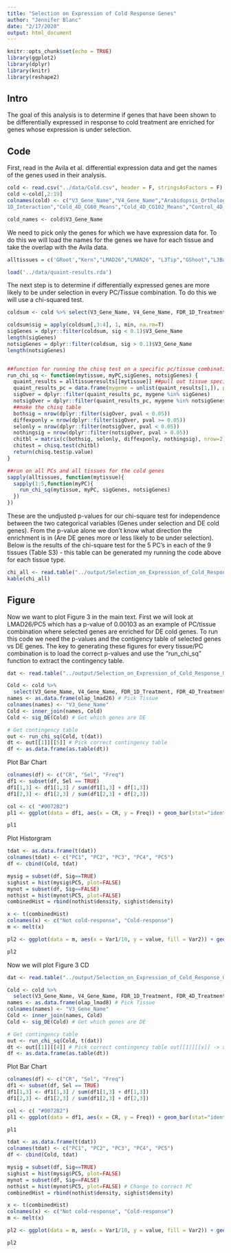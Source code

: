 ```yaml
---
title: "Selection on Expression of Cold Response Genes"
author: "Jennifer Blanc"
date: "2/17/2020"
output: html_document
---
```


```r
knitr::opts_chunk$set(echo = TRUE)
library(ggplot2)
library(dplyr)
library(knitr)
library(reshape2)
```

## Intro  

The goal of this analysis is to determine if genes that have been shown to be differentially expressed in response to cold treatment are enriched for genes whose expression is under selection. 


## Code 

First, read in the Avila et al. differential expression data and get the names of the genes used in their analysis. 
```r
cold <- read.csv("../data/Cold.csv", header = F, stringsAsFactors = F)
cold <-cold[,2:19] 
colnames(cold) <- c("V3_Gene_Name","V4_Gene_Name","Arabidopsis_Ortholog","Rice_Ortholog","Cold_1D_CG60_Means","Cold_1D_CG102_Means","Control_1D_CG60_Means","Control_1D_CG102_Means","FDR_1D_Genotype","FDR_1D_Treatment","FDR_\
1D_Interaction","Cold_4D_CG60_Means","Cold_4D_CG102_Means","Control_4D_CG60_Means","Control_4D_CG102_Means","FDR_4D_Genotype","FDR_4D_Treatment","FDR_4D_Interaction")

cold_names <- cold$V3_Gene_Name
```

We need to pick only the genes for which we have expression data for. To do this we will load the names for the genes we have for each tissue and take the overlap with the Avila data.  
```r

alltissues = c('GRoot',"Kern","LMAD26","LMAN26", "L3Tip","GShoot","L3Base")

load('../data/quaint-results.rda')

```

The next step is to determine if differentially expressed genes are more likely to be under selection in every PC/Tissue combination. To do this we will use a chi-squared test.  

```r
coldsum <- cold %>% select(V3_Gene_Name, V4_Gene_Name, FDR_1D_Treatment, FDR_4D_Treatment) ## pull out important columns

coldsum$sig = apply(coldsum[,3:4], 1, min, na.rm=T)
sigGenes = dplyr::filter(coldsum, sig < 0.1)$V3_Gene_Name
length(sigGenes)
notsigGenes = dplyr::filter(coldsum, sig > 0.1)$V3_Gene_Name
length(notsigGenes)


##function for running the chisq test on a specific pc/tissue combination
run_chi_sq <- function(mytissue, myPC,sigGenes, notsigGenes) {
  quaint_results = alltissueresults[[mytissue]] ##pull out tissue specific genes
  quaint_results_pc = data.frame(mygene = unlist(quaint_results[1,]), pval = unlist(lapply(quaint_results[5,], function(x){x[myPC]})), stringsAsFactors = F)  ## just need a table for the specific PC's pvalue
  sigOver = dplyr::filter(quaint_results_pc, mygene %in% sigGenes)
  notsigOver = dplyr::filter(quaint_results_pc, mygene %in% notsigGenes)
  ##make the chisq table
  bothsig = nrow(dplyr::filter(sigOver, pval < 0.05))
  diffexponly = nrow(dplyr::filter(sigOver, pval >= 0.05))
  selonly = nrow(dplyr::filter(notsigOver, pval < 0.05))
  nothingsig = nrow(dplyr::filter(notsigOver, pval > 0.05))
  chitbl = matrix(c(bothsig, selonly, diffexponly, nothingsig), nrow=2)
  chitest = chisq.test(chitbl)
  return(chisq.test$p.value)
}

##run on all PCs and all tissues for the cold genes
sapply(alltissues, function(mytissue){
  sapply(1:5,function(myPC){
    run_chi_sq(mytissue, myPC, sigGenes, notsigGenes)
  })
})


```


These are the undjusted p-values for our chi-square test for independence between the two categorical variables (Genes under selection and DE cold genes). From the p-value alone we don't know what direction the enrichment is in (Are DE genes more or less likely to be under selection). Below is the results of the chi-square test for the 5 PC's in each of the 9 tissues (Table S3) - this table can be generated my running the code above for each tissue type.  

```r
chi_all <- read.table("../output/Selection_on_Expression_of_Cold_Response_Genes/Chi_sqr_pvals.txt") 
kable(chi_all)
```


## Figure  

Now we want to plot Figure 3 in the main text. First we will look at LMAD26/PC5 which has a p-value of 0.00103 as an example of PC/tissue combination where selected genes are enriched for DE cold genes. To run this code we need the p-values and the contigency table of selected genes vs DE genes. The key to generating these figures for every tissue/PC combination is to load the correct p-values and use the "run_chi_sq" function to extract the contingency table. 

```r
dat <- read.table("../output/Selection_on_Expression_of_Cold_Response_Genes/LMAD26.txt") # Pick Tissuee

Cold <- cold %>%
  select(V3_Gene_Name, V4_Gene_Name, FDR_1D_Treatment, FDR_4D_Treatment)
names <- as.data.frame(olap_lmad26) # Pick Tissue 
colnames(names) <- "V3_Gene_Name"
Cold <- inner_join(names, Cold)
Cold <- sig_DE(Cold) # Get which genes are DE

# Get contingency table
out <- run_chi_sq(Cold, t(dat))
dt <- out[[1]][[5]] # Pick correct contingency table 
df <- as.data.frame(as.table(dt))
```

Plot Bar Chart   
```r
colnames(df) <- c("CR", "Sel", "Freq")
df1 <- subset(df, Sel == TRUE)
df1[1,3] <- df1[1,3] / sum(df1[1,3] + df[1,3])
df1[2,3] <- df1[2,3] / sum(df1[2,3] + df[2,3])

col <- c( "#0072B2")
pl1 <- ggplot(data = df1, aes(x = CR, y = Freq)) + geom_bar(stat="identity", fill = col)  +  ylab("proportion p < 0.05") + xlab("") + theme_bw() + theme(panel.grid.major = element_blank(), panel.grid.minor = element_blank(), axis.title.y = element_text(size=12), axis.title.x  = element_text(size=12), legend.position = "right", legend.title = element_text(size = 12), legend.text = element_text(size = 10)) + ggtitle("LMAD26 PC 5") + theme(plot.title = element_text(hjust = 0.5, size = 14))

pl1
```

Plot Historgram  
```r
tdat <- as.data.frame(t(dat))
colnames(tdat) <- c("PC1", "PC2", "PC3", "PC4", "PC5")
df <- cbind(Cold, tdat)

mysig = subset(df, Sig==TRUE)
sighist = hist(mysig$PC5, plot=FALSE)
mynot = subset(df, Sig==FALSE)
nothist = hist(mynot$PC5, plot=FALSE)
combinedHist = rbind(nothist$density, sighist$density)

x <- t(combinedHist)
colnames(x) <- c("Not cold-response", "Cold-response")
m <- melt(x)

pl2 <- ggplot(data = m, aes(x = Var1/10, y = value, fill = Var2)) + geom_bar(stat="identity",position="dodge") + scale_fill_manual(name = "", values = c("#CC79A7",   "#F0E442")) + theme_classic() + ylab("proportion") + xlab("") +  scale_x_continuous(breaks=seq(0, 1, 0.1)) + theme(legend.position = c(0.8, 0.9)) + ggtitle("LMAD26 PC5") + theme(plot.title = element_text(hjust = 0.5, size = 14), axis.title.y = element_text(size=12), legend.text = element_text(size=8), legend.key.size = unit(0.8, "line"))

pl2
```


Now we will plot Figure 3 CD
```r
dat <- read.table("../output/Selection_on_Expression_of_Cold_Response_Genes/LMAD8.txt") # Pick Tissue

Cold <- cold %>%
  select(V3_Gene_Name, V4_Gene_Name, FDR_1D_Treatment, FDR_4D_Treatment)
names <- as.data.frame(olap_lmad8) # Pick Tissue 
colnames(names) <- "V3_Gene_Name"
Cold <- inner_join(names, Cold)
Cold <- sig_DE(Cold) # Get which genes are DE

# Get contingency table
out <- run_chi_sq(Cold, t(dat))
dt <- out[[1]][[4]] # Pick correct contingency table out[[1]][[x]] -> x is the PC you want to look at 
df <- as.data.frame(as.table(dt))
```

Plot Bar Chart   
```r
colnames(df) <- c("CR", "Sel", "Freq")
df1 <- subset(df, Sel == TRUE)
df1[1,3] <- df1[1,3] / sum(df1[1,3] + df[1,3])
df1[2,3] <- df1[2,3] / sum(df1[2,3] + df[2,3])

col <- c( "#0072B2")
pl1 <- ggplot(data = df1, aes(x = CR, y = Freq)) + geom_bar(stat="identity", fill = col)  +  ylab("proportion p < 0.05") + xlab("") + theme_bw() + theme(panel.grid.major = element_blank(), panel.grid.minor = element_blank(), axis.title.y = element_text(size=12), axis.title.x  = element_text(size=12), legend.position = "right", legend.title = element_text(size = 12), legend.text = element_text(size = 10)) + ggtitle("LMAD8 PC 4") + theme(plot.title = element_text(hjust = 0.5, size = 14))

pl1
```

```r
tdat <- as.data.frame(t(dat))
colnames(tdat) <- c("PC1", "PC2", "PC3", "PC4", "PC5")
df <- cbind(Cold, tdat)

mysig = subset(df, Sig==TRUE)
sighist = hist(mysig$PC5, plot=FALSE)
mynot = subset(df, Sig==FALSE)
nothist = hist(mynot$PC5, plot=FALSE) # Change to correct PC
combinedHist = rbind(nothist$density, sighist$density)

x <- t(combinedHist)
colnames(x) <- c("Not cold-response", "Cold-response")
m <- melt(x)

pl2 <- ggplot(data = m, aes(x = Var1/10, y = value, fill = Var2)) + geom_bar(stat="identity",position="dodge") + scale_fill_manual(name = "", values = c("#CC79A7",   "#F0E442")) + theme_classic() + ylab("proportion") + xlab("") +  scale_x_continuous(breaks=seq(0, 1, 0.1)) + theme(legend.position = c(0.8, 0.9)) + ggtitle("LMAD8 PC4") + theme(plot.title = element_text(hjust = 0.5, size = 14), axis.title.y = element_text(size=12), legend.text = element_text(size=8), legend.key.size = unit(0.8, "line"))

pl2
```
